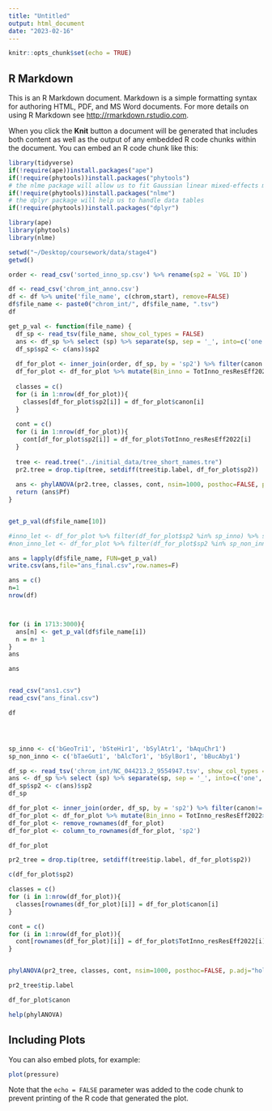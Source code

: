 ```yaml
---
title: "Untitled"
output: html_document
date: "2023-02-16"
---
```


```r
knitr::opts_chunk$set(echo = TRUE)
```

## R Markdown

This is an R Markdown document. Markdown is a simple formatting syntax for authoring HTML, PDF, and MS Word documents. For more details on using R Markdown see <http://rmarkdown.rstudio.com>.

When you click the **Knit** button a document will be generated that includes both content as well as the output of any embedded R code chunks within the document. You can embed an R code chunk like this:

```r
library(tidyverse)
if(!require(ape))install.packages("ape")
if(!require(phytools))install.packages("phytools")
# the nlme package will allow us to fit Gaussian linear mixed-effects model
if(!require(phytools))install.packages("nlme")
# the dplyr package will help us to handle data tables
if(!require(phytools))install.packages("dplyr")
```

```r
library(ape)
library(phytools)
library(nlme)
```

```r
setwd("~/Desktop/coursework/data/stage4")
getwd() 
```

```r
order <- read_csv('sorted_inno_sp.csv') %>% rename(sp2 = `VGL ID`)

df <- read_csv('chrom_int_anno.csv')
df <- df %>% unite('file_name', c(chrom,start), remove=FALSE)
df$file_name <- paste0("chrom_int/", df$file_name, ".tsv")
df
```

```r
get_p_val <- function(file_name) {
  df_sp <- read_tsv(file_name, show_col_types = FALSE)
  ans <- df_sp %>% select (sp) %>% separate(sp, sep = '_', into=c('one', 'sp2')) %>% select(sp2)
  df_sp$sp2 <- c(ans)$sp2
  
  df_for_plot <- inner_join(order, df_sp, by = 'sp2') %>% filter(canon!='-')
  df_for_plot <- df_for_plot %>% mutate(Bin_inno = TotInno_resResEff2022>0.5)
  
  classes = c()
  for (i in 1:nrow(df_for_plot)){
    classes[df_for_plot$sp2[i]] = df_for_plot$canon[i]
  }
  
  cont = c()
  for (i in 1:nrow(df_for_plot)){
    cont[df_for_plot$sp2[i]] = df_for_plot$TotInno_resResEff2022[i]
  }
  
  tree <- read.tree("../initial_data/tree_short_names.tre")
  pr2.tree = drop.tip(tree, setdiff(tree$tip.label, df_for_plot$sp2))
  
  ans <- phylANOVA(pr2.tree, classes, cont, nsim=1000, posthoc=FALSE, p.adj="holm")
  return (ans$Pf)
}


get_p_val(df$file_name[10])

#inno_let <- df_for_plot %>% filter(df_for_plot$sp2 %in% sp_inno) %>% select(canon) %>% unique() %>% c()
#non_inno_let <- df_for_plot %>% filter(df_for_plot$sp2 %in% sp_non_inno) %>% select(canon) %>% unique() %>% c()
```
```r

ans = lapply(df$file_name, FUN=get_p_val)
write.csv(ans,file="ans_final.csv",row.names=F)

ans = c()
n=1
nrow(df)



for (i in 1713:3000){
  ans[n] <- get_p_val(df$file_name[i])
  n = n+ 1
}
ans

ans


read_csv("ans1.csv")
read_csv("ans_final.csv")

df




sp_inno <- c('bGeoTri1', 'bSteHir1', 'bSylAtr1', 'bAquChr1')
sp_non_inno <- c('bTaeGut1', 'bAlcTor1', 'bSylBor1', 'bBucAby1')
```



```r

df_sp <- read_tsv('chrom_int/NC_044213.2_9554947.tsv', show_col_types = FALSE)
ans <- df_sp %>% select (sp) %>% separate(sp, sep = '_', into=c('one', 'sp2')) %>% select(sp2)
df_sp$sp2 <- c(ans)$sp2
df_sp

df_for_plot <- inner_join(order, df_sp, by = 'sp2') %>% filter(canon!='-')
df_for_plot <- df_for_plot %>% mutate(Bin_inno = TotInno_resResEff2022>0.5)
df_for_plot <- remove_rownames(df_for_plot)
df_for_plot <- column_to_rownames(df_for_plot, 'sp2')

df_for_plot

pr2_tree = drop.tip(tree, setdiff(tree$tip.label, df_for_plot$sp2))

c(df_for_plot$sp2)

classes = c()
for (i in 1:nrow(df_for_plot)){
  classes[rownames(df_for_plot)[i]] = df_for_plot$canon[i]
}

cont = c()
for (i in 1:nrow(df_for_plot)){
  cont[rownames(df_for_plot)[i]] = df_for_plot$TotInno_resResEff2022[i]
}


phylANOVA(pr2_tree, classes, cont, nsim=1000, posthoc=FALSE, p.adj="holm")

pr2_tree$tip.label

df_for_plot$canon
```

```r
help(phylANOVA)
```

## Including Plots

You can also embed plots, for example:

```r
plot(pressure)
```

Note that the `echo = FALSE` parameter was added to the code chunk to prevent printing of the R code that generated the plot.
